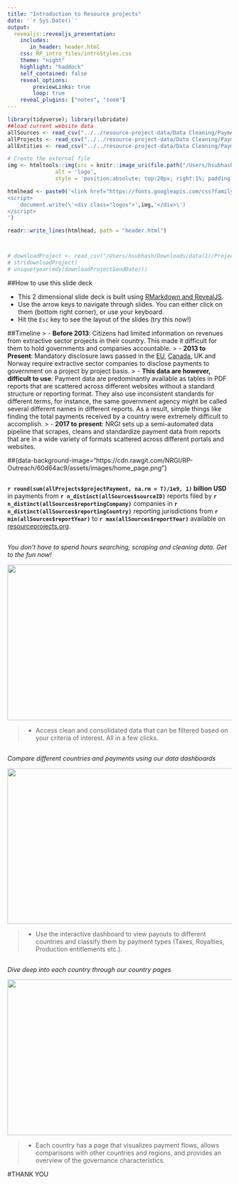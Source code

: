 ```yaml
---
title: "Introduction to Resource projects"
date: '`r Sys.Date()`'
output:
  revealjs::revealjs_presentation:
    includes:
       in_header: header.html
    css: RP_intro_files/introStyles.css
    theme: "night"
    highlight: "haddock"
    self_contained: false
    reveal_options:
        previewLinks: true
        loop: true
    reveal_plugins: ["notes", "zoom"]
---
```

<!-- autoSlide: 3000 -->
<!--         autoSlideStoppable: true -->
<!--         autoSlideMethod: Reveal.navigateNext -->

```r
library(tidyverse); library(lubridate)
##load current website data
allSources <- read_csv("../../resource-project-data/Data Cleaning/Payment Data Pipeline/data/Current website data/allSource.csv")
allProjects <- read_csv("../../resource-project-data/Data Cleaning/Payment Data Pipeline/data/Current website data/allProject.csv")
allEntities <- read_csv("../../resource-project-data/Data Cleaning/Payment Data Pipeline/data/Current website data/allEntity.csv")

# Create the external file
img <- htmltools::img(src = knitr::image_uri(file.path("/Users/hsubhash/Documents/GitHub/RP Outreach/assets/images/RP_logo.png")), 
               alt = 'logo', 
               style = 'position:absolute; top:20px; right:1%; padding:10px;z-index:200; width:100px')

htmlhead <- paste0('<link href="https://fonts.googleapis.com/css?family=Open+Sans|Roboto" rel="stylesheet">', '
<script>
    document.write(\'<div class="logos">',img,'</div>\')
</script>
')

readr::write_lines(htmlhead, path = "header.html")



# downloadProject <- read_csv("/Users/hsubhash/Downloads/data(1)/Project.csv")
# str(downloadProject)
# unique(year(mdy(downloadProject$endDate)))
```
##How to use this slide deck

- This 2 dimensional slide deck is built using [RMarkdown and RevealJS](https://rmarkdown.rstudio.com/revealjs_presentation_format.html).
- Use the arrow keys to navigate through slides. You can either click on them (bottom right corner), or use your keyboard.
- Hit the `Esc` key to see the layout of the slides (try this now!)

##Timeline
> - **Before 2013**: Citizens had limited information on revenues from extractive sector projects in their country. This made it difficult for them to hold governments and companies accountable.
> - **2013 to Present**: Mandatory disclosure laws passed in the [EU](http://www.publishwhatyoupay.org/wp-content/uploads/2013/11/PWYP-fact-sheet-on-EU-Accounting-and-Transparency-Directives.pdf), [Canada](http://www.publishwhatyoupay.org/wp-content/uploads/2015/04/Factsheet_for_Canadian_mandatory_reporting_legislation.pdf), UK and Norway require extractive sector companies to disclose payments to government on a project by project basis.
> - **This data are however, difficult to use**: Payment data are predominantly available as tables in PDF reports that are scattered across different websites without a standard structure or reporting format. They also use inconsistent standards for different terms, for instance, the same government agency might be called several different names in different reports. As a result, simple things like finding the total payments received by a country were extremely difficult to accomplish.
> - **2017 to present**: NRGI sets up a semi-automated data pipeline that scrapes, cleans and standardize payment data from reports that are in a wide variety of formats scattered across different portals and websites.      

##{data-background-image="https://cdn.rawgit.com/NRGI/RP-Outreach/60d64ac9/assets/images/home_page.png"}

##
**`r round(sum(allProjects$projectPayment, na.rm = T)/1e9, 1)` billion USD** in payments from **`r n_distinct(allSources$sourceID)`** reports filed by **`r n_distinct(allSources$reportingCompany)`** companies in **`r n_distinct(allSources$reportingCountry)`** reporting jurisdictions from **`r min(allSources$reportYear)`** to **`r max(allSources$reportYear)`** available on [resourceprojects.org](https://resourceprojects.org/).

##
*You don't have to spend hours searching, scraping and cleaning data. Get to the fun now!*

<img src="https://media.giphy.com/media/9xcxTE8LrbP3Mch5g2/giphy.gif" width="600" height="350" />

> - Access clean and consolidated data that can be filtered based on your criteria of interest. All in a few clicks.
  
##
*Compare different countries and payments using our data dashboards*

<img src="https://media.giphy.com/media/DNvVPnZfmIkAqGMGkG/giphy.gif" width="600" height="350" />

> - Use the interactive dashboard to view payouts to different countries and classify them by payment types (Taxes, Royalties, Production entitlements etc.).

##
*Dive deep into each country through our country pages*

<img src="https://media.giphy.com/media/wpzoSlmg1V1Ti701nh/giphy.gif" width="600" height="350" />

> - Each country has a page that visualizes payment flows, allows comparisons with other countries and regions, and provides an overview of the governance characteristics.

#THANK YOU